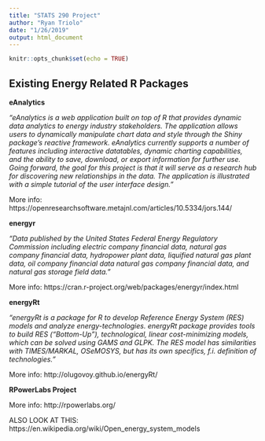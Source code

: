 ```yaml
---
title: "STATS 290 Project"
author: "Ryan Triolo"
date: "1/26/2019"
output: html_document
---
```


```r
knitr::opts_chunk$set(echo = TRUE)
```

## Existing Energy Related R Packages

**eAnalytics**

*"eAnalytics is a web application built on top of R that provides dynamic data analytics to energy industry stakeholders. The application allows users to dynamically manipulate chart data and style through the Shiny package’s reactive framework. eAnalytics currently supports a number of features including interactive datatables, dynamic charting capabilities, and the ability to save, download, or export information for further use. Going forward, the goal for this project is that it will serve as a research hub for discovering new relationships in the data. The application is illustrated with a simple tutorial of the user interface design."*

More info: https://openresearchsoftware.metajnl.com/articles/10.5334/jors.144/

\bigskip

**energyr**

*"Data published by the United States Federal Energy Regulatory Commission including electric company financial data, natural gas company financial data, hydropower plant data, liquified natural gas plant data, oil company financial data natural gas company financial data, and natural gas storage field data."*

More info: https://cran.r-project.org/web/packages/energyr/index.html

\bigskip

**energyRt**

*"energyRt is a package for R to develop Reference Energy System (RES) models and analyze energy-technologies. energyRt package provides tools to build RES (“Bottom-Up”), technological, linear cost-minimizing models, which can be solved using GAMS and GLPK. The RES model has similarities with TIMES/MARKAL, OSeMOSYS, but has its own specifics, f.i. definition of technologies."*

More info: http://olugovoy.github.io/energyRt/

\bigskip

**RPowerLabs Project**

More info: http://rpowerlabs.org/

ALSO LOOK AT THIS: https://en.wikipedia.org/wiki/Open_energy_system_models